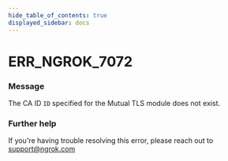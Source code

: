 ```yaml
---
hide_table_of_contents: true
displayed_sidebar: docs
---
```



# ERR_NGROK_7072

### Message

The CA ID `ID` specified for the Mutual TLS module does not exist.

<ErrorDetails error="err_ngrok_7072" />

### Further help

If you're having trouble resolving this error, please reach out to [support@ngrok.com](mailto:support@ngrok.com?subject=Help%20with%20ERR_NGROK_7072)


